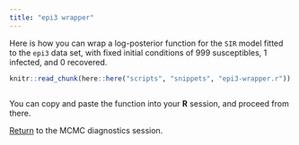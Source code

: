 ```yaml
---
title: "epi3 wrapper"
---
```


Here is how you can wrap a log-posterior function for the `SIR` model fitted to the `epi3` data set, with fixed initial conditions of 999 susceptibles, 1 infected, and 0 recovered.

```r
knitr::read_chunk(here::here("scripts", "snippets", "epi3-wrapper.r"))
```

```r
```

You can copy and paste the function into your **R** session, and proceed from there.

[Return](mcmc_diagnostics.html#sampling-more-than-one-parameter) to the MCMC diagnostics session.

